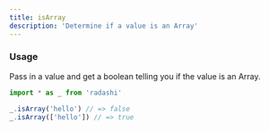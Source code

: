 ```yaml
---
title: isArray
description: 'Determine if a value is an Array'
---
```


### Usage

Pass in a value and get a boolean telling you if the value is an Array.

```ts
import * as _ from 'radashi'

_.isArray('hello') // => false
_.isArray(['hello']) // => true
```
